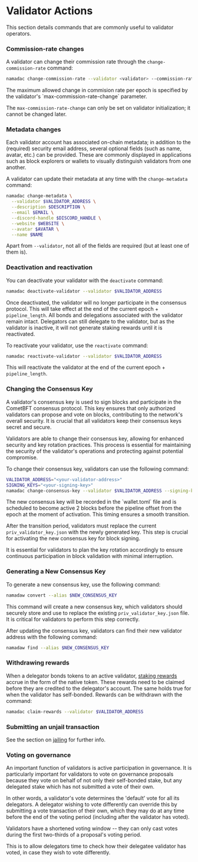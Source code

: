 
# Validator Actions

This section details commands that are commonly useful to validator operators.

### Commission-rate changes

A validator can change their commission rate through the `change-commission-rate` command:

```bash copy
namadac change-commission-rate --validator <validator> --commission-rate <commission-rate>
```

<Callout>
The maximum allowed change in commision rate per epoch is specified by the validator's `max-commission-rate-change` parameter.  

The `max-commission-rate-change` can only be set on validator initialization; it cannot be changed later.
</Callout>


### Metadata changes

Each validator account has associated on-chain metadata; in addition to the (required) security email address, several optional fields (such as name, avatar, etc.) 
can be provided. These are commonly displayed in applications such as block explorers or wallets to visually distinguish validators from one another.  

A validator can update their metadata at any time with the `change-metadata` command:

```bash copy
namadac change-metadata \
  --validator $VALIDATOR_ADDRESS \
  --description $DESCRIPTION \
  --email $EMAIL \
  --discord-handle $DISCORD_HANDLE \
  --website $WEBSITE \
  --avatar $AVATAR \
  --name $NAME
```
Apart from `--validator`, not all of the fields are required (but at least one of them is).

### Deactivation and reactivation

You can deactivate your validator with the `deactivate` command:

```bash copy
namadac deactivate-validator --validator $VALIDATOR_ADDRESS
```
Once deactivated, the validator will no longer participate in the consensus protocol. 
This will take effect at the end of the current epoch + `pipeline_length`. All bonds and delegations associated with the validator remain intact. 
Delegators can still delegate to the validator, but as the validator is inactive, it will not generate staking rewards until it is reactivated.

To reactivate your validator, use the `reactivate` command:

```bash copy
namadac reactivate-validator --validator $VALIDATOR_ADDRESS
```
This will reactivate the validator at the end of the current epoch + `pipeline_length`.

### Changing the Consensus Key
A validator's consensus key is used to sign blocks and participate in the CometBFT consensus protocol. 
This key ensures that only authorized validators can propose and vote on blocks, contributing to the network's overall security. 
It is crucial that all validators keep their consensus keys secret and secure.  

Validators are able to change their consensus key, allowing for enhanced security and key rotation practices. 
This process is essential for maintaining the security of the validator's operations and protecting against potential compromise.

To change their consensus key, validators can use the following command:

```bash
VALIDATOR_ADDRESS="<your-validator-address>"
SIGNING_KEYS="<your-signing-key>"
namadac change-consensus-key --validator $VALIDATOR_ADDRESS --signing-keys $SIGNING_KEYS
```

<Callout type="info" emoji="🔑">
The new consensus key will be recorded in the `wallet.toml` file and is scheduled to become active 2 blocks before the pipeline offset from the epoch at the moment of 
activation. This timing ensures a smooth transition.  

After the transition period, validators must replace the current `priv_validator_key.json` with the newly generated key. 
This step is crucial for activating the new consensus key for block signing.  

It is essential for validators to plan the key rotation accordingly to ensure continuous participation in block validation with minimal interruption.
</Callout>

### Generating a New Consensus Key

To generate a new consensus key, use the following command:

```bash
namadaw convert --alias $NEW_CONSENSUS_KEY
```

This command will create a new consensus key, which validators should securely store and use to replace the existing `priv_validator_key.json` file. 
It is critical for validators to perform this step correctly.

After updating the consensus key, validators can find their new validator address with the following command:

```bash
namadaw find --alias $NEW_CONSENSUS_KEY
```

### Withdrawing rewards
When a delegator bonds tokens to an active validator, [staking rewards](./staking.mdx) accrue in the form of the native token. These rewards need to be claimed 
before they are credited to the delegator's account. The same holds true for when the validator has self-bonded. Rewards can be withdrawn with the command:

```bash
namadac claim-rewards --validator $VALIDATOR_ADDRESS
```

### Submitting an unjail transaction
See the section on [jailing](./jailing.mdx) for further info.

### Voting on governance
An important function of validators is active participation in governance. It is particularly important for validators to vote on governance proposals because 
they vote on behalf of not only their self-bonded stake, but any delegated stake which has not submitted a vote of their own.  

In other words, a validator's vote determines the 'default' vote for all its delegators. A delegator wishing to vote differently can override this by submitting a 
vote transaction of their own, which they may do at any time before the end of the voting period (including after the validator has voted).

<Callout type='warning'>
Validators have a shortened voting window -- they can only cast votes during the first two-thirds of a proposal's voting period.  

This is to allow delegators time to check how their delegatee validator has voted, in case they wish to vote differently.
</Callout>